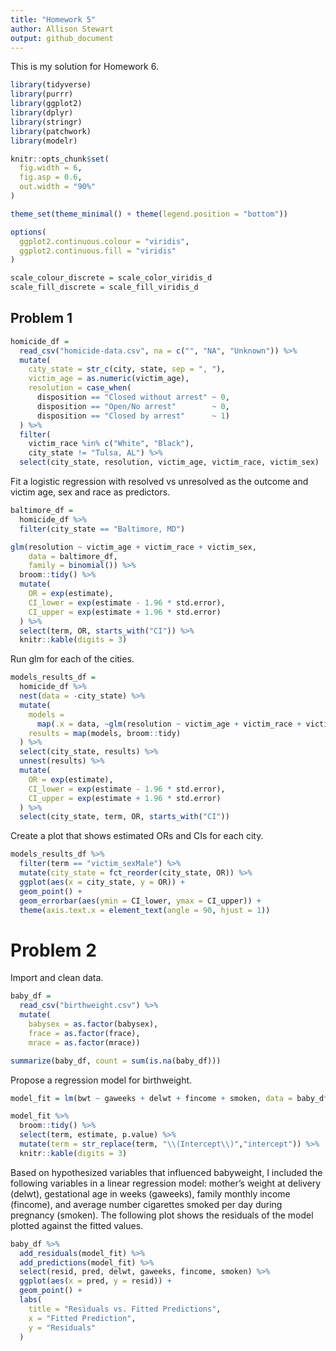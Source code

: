 ```yaml
---
title: "Homework 5"
author: Allison Stewart
output: github_document
---
```


This is my solution for Homework 6. 

```r
library(tidyverse)
library(purrr)
library(ggplot2)
library(dplyr)
library(stringr)
library(patchwork)
library(modelr)

knitr::opts_chunk$set(
  fig.width = 6, 
  fig.asp = 0.6, 
  out.width = "90%"
)

theme_set(theme_minimal() + theme(legend.position = "bottom"))

options(
  ggplot2.continuous.colour = "viridis", 
  ggplot2.continuous.fill = "viridis"
)

scale_colour_discrete = scale_color_viridis_d
scale_fill_discrete = scale_fill_viridis_d
```

## Problem 1 

```r
homicide_df = 
  read_csv("homicide-data.csv", na = c("", "NA", "Unknown")) %>% 
  mutate(
    city_state = str_c(city, state, sep = ", "),
    victim_age = as.numeric(victim_age),
    resolution = case_when(
      disposition == "Closed without arrest" ~ 0,
      disposition == "Open/No arrest"        ~ 0,
      disposition == "Closed by arrest"      ~ 1)
  ) %>% 
  filter(
    victim_race %in% c("White", "Black"),
    city_state != "Tulsa, AL") %>% 
  select(city_state, resolution, victim_age, victim_race, victim_sex)
```

Fit a logistic regression with resolved vs unresolved as the outcome and victim age, sex and race as predictors.

```r
baltimore_df =
  homicide_df %>% 
  filter(city_state == "Baltimore, MD")

glm(resolution ~ victim_age + victim_race + victim_sex, 
    data = baltimore_df,
    family = binomial()) %>% 
  broom::tidy() %>% 
  mutate(
    OR = exp(estimate),
    CI_lower = exp(estimate - 1.96 * std.error),
    CI_upper = exp(estimate + 1.96 * std.error)
  ) %>% 
  select(term, OR, starts_with("CI")) %>% 
  knitr::kable(digits = 3)
```

Run glm for each of the cities. 

```r
models_results_df = 
  homicide_df %>% 
  nest(data = -city_state) %>% 
  mutate(
    models = 
      map(.x = data, ~glm(resolution ~ victim_age + victim_race + victim_sex, data = .x, family = binomial())),
    results = map(models, broom::tidy)
  ) %>% 
  select(city_state, results) %>% 
  unnest(results) %>% 
  mutate(
    OR = exp(estimate),
    CI_lower = exp(estimate - 1.96 * std.error),
    CI_upper = exp(estimate + 1.96 * std.error)
  ) %>% 
  select(city_state, term, OR, starts_with("CI")) 
```

Create a plot that shows estimated ORs and CIs for each city. 

```r
models_results_df %>% 
  filter(term == "victim_sexMale") %>% 
  mutate(city_state = fct_reorder(city_state, OR)) %>% 
  ggplot(aes(x = city_state, y = OR)) + 
  geom_point() + 
  geom_errorbar(aes(ymin = CI_lower, ymax = CI_upper)) + 
  theme(axis.text.x = element_text(angle = 90, hjust = 1))
```

# Problem 2 

Import and clean data. 

```r
baby_df = 
  read_csv("birthweight.csv") %>%
  mutate(
    babysex = as.factor(babysex), 
    frace = as.factor(frace), 
    mrace = as.factor(mrace)) 

summarize(baby_df, count = sum(is.na(baby_df)))
```

Propose a regression model for birthweight. 

```r
model_fit = lm(bwt ~ gaweeks + delwt + fincome + smoken, data = baby_df) 

model_fit %>% 
  broom::tidy() %>% 
  select(term, estimate, p.value) %>% 
  mutate(term = str_replace(term, "\\(Intercept\\)","intercept")) %>% 
  knitr::kable(digits = 3)
```

Based on hypothesized variables that influenced babyweight, I included the following variables in a linear regression model: mother's weight at delivery (delwt), gestational age in weeks (gaweeks), family monthly income (fincome), and average number cigarettes smoked per day during pregnancy (smoken). The following plot shows the residuals of the model plotted against the fitted values. 

```r
baby_df %>% 
  add_residuals(model_fit) %>% 
  add_predictions(model_fit) %>% 
  select(resid, pred, delwt, gaweeks, fincome, smoken) %>% 
  ggplot(aes(x = pred, y = resid)) + 
  geom_point() + 
  labs(
    title = "Residuals vs. Fitted Predictions", 
    x = "Fitted Prediction", 
    y = "Residuals"
  )

```


